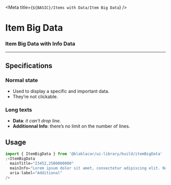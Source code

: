 

<Meta title={`${BASIC}/Items with Data/Item Big Data`} />


# Item Big Data

<Canvas>
  <Story name="Default">
    <ItemBigData mainTitle="23452,2500000000" />
  </Story>
</Canvas>

### Item Big Data with Info Data

<Canvas>
  <Story name="Item Big Data with Info Data">
    <ItemBigData
      mainTitle="23452,2500000000"
      mainInfo="Lorem ipsum dolor sit amet, consectetur adipiscing elit. Nam mollis elit ac tortor sollicitudin, nec sodales odio vestibulum. Proin dapibus nibh tortor, bibendum condimentum nunc aliquam et. Integer non turpis ac lacus congue ultrices vitae ut magna. Phasellus a quam a ante luctus cursus. Donec sit amet velit id ex consequat volutpat. Pellentesque habitant morbi tristique senectus et netus et malesuada fames ac turpis egestas. Fusce faucibus in ipsum eu blandit. Maecenas diam turpis, dictum nec turpis eget, lacinia hendrerit mauris. Sed vitae aliquet tellus. Pellentesque eget lacus sed leo tristique laoreet sed nec lorem. Quisque posuere tristique arcu ut feugiat. Phasellus dignissim dui justo, eu consequat lectus blandit at."
      aria-label="Additional"
    />
  </Story>
</Canvas>

---

## Specifications

### Normal state

- Used to display a specific and important data.
- They’re not clickable.

### Long texts

- **Data**: _it can’t drop line_.
- **Additionnal Info**: there’s no limit on the number of lines.

## Usage

```jsx
import { ItemBigData } from '@blablacar/ui-library/build/itemBigData'
;<ItemBigData
  mainTitle="23452,2500000000"
  mainInfo="Lorem ipsum dolor sit amet, consectetur adipiscing elit. Nam mollis elit ac tortor sollicitudin, nec sodales odio vestibulum. Proin dapibus nibh tortor, bibendum condimentum nunc aliquam et. Integer non turpis ac lacus congue ultrices vitae ut magna. Phasellus a quam a ante luctus cursus. Donec sit amet velit id ex consequat volutpat. Pellentesque habitant morbi tristique senectus et netus et malesuada fames ac turpis egestas. Fusce faucibus in ipsum eu blandit. Maecenas diam turpis, dictum nec turpis eget, lacinia hendrerit mauris. Sed vitae aliquet tellus. Pellentesque eget lacus sed leo tristique laoreet sed nec lorem. Quisque posuere tristique arcu ut feugiat. Phasellus dignissim dui justo, eu consequat lectus blandit at."
  aria-label="Additional"
/>
```

<ArgsTable of={ItemBigData} />
